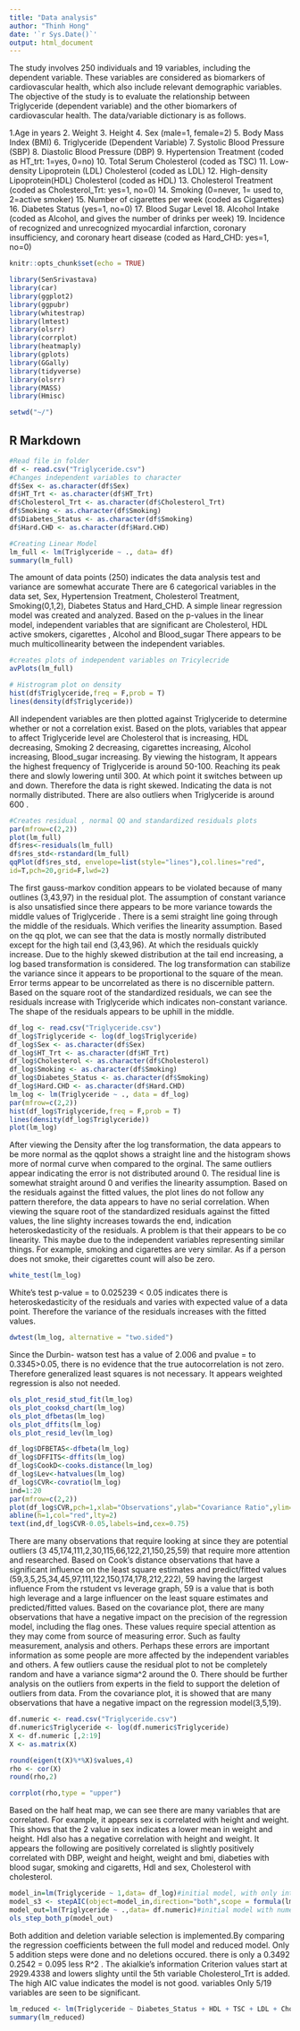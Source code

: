 ```yaml
---
title: "Data analysis"
author: "Thinh Hong"
date: '`r Sys.Date()`'
output: html_document
---
```

The study involves 250 individuals and 19 variables, including the dependent variable. These variables are considered as biomarkers of cardiovascular health, which also include relevant demographic variables.
The objective of the study is to evaluate the relationship between Triglyceride (dependent variable) and the other biomarkers of cardiovascular health. The data/variable dictionary is as follows. 

1.Age in years
2. Weight
3. Height
4. Sex (male=1, female=2)
5. Body Mass Index (BMI)
6. Triglyceride (Dependent Variable)
7. Systolic Blood Pressure (SBP)
8. Diastolic Blood Pressure (DBP)
9. Hypertension Treatment (coded as HT_trt: 1=yes, 0=no)
10. Total Serum Cholesterol (coded as TSC)
11. Low-density Lipoprotein (LDL) Cholesterol (coded as LDL)
12. High-density Lipoprotein(HDL) Cholesterol (coded as HDL)
13. Cholesterol Treatment (coded as Cholesterol_Trt: yes=1, no=0)
14. Smoking (0=never, 1= used to, 2=active smoker)
15. Number of cigarettes per week (coded as Cigarettes)
16. Diabetes Status (yes=1, no=0)
17. Blood Sugar Level
18. Alcohol Intake (coded as Alcohol, and gives the number of drinks
per week)
19. Incidence of recognized and unrecognized myocardial infarction,
coronary insufficiency, and coronary heart disease (coded as Hard_CHD:
yes=1, no=0)

```r
knitr::opts_chunk$set(echo = TRUE)
```

```r
library(SenSrivastava)
library(car)
library(ggplot2)
library(ggpubr)
library(whitestrap)
library(lmtest)
library(olsrr)
library(corrplot)
library(heatmaply)
library(gplots)
library(GGally)
library(tidyverse)
library(olsrr)
library(MASS)
library(Hmisc)

setwd("~/")
```


## R Markdown

```r
#Read file in folder
df <- read.csv("Triglyceride.csv")
#Changes independent variables to character 
df$Sex <- as.character(df$Sex)
df$HT_Trt <- as.character(df$HT_Trt)
df$Cholesterol_Trt <- as.character(df$Cholesterol_Trt)
df$Smoking <- as.character(df$Smoking)
df$Diabetes_Status <- as.character(df$Smoking)
df$Hard.CHD <- as.character(df$Hard.CHD)

#Creating Linear Model
lm_full <- lm(Triglyceride ~ ., data= df)
summary(lm_full)
```

The amount of data points (250) indicates the data analysis test and variance are somewhat accurate
There are 6 categorical variables in the data set, Sex, Hypertension Treatment, Cholesterol Treatment, Smoking(0,1,2), Diabetes Status and Hard_CHD. A simple linear regression model was created and analyzed. Based on the p-values in the linear model, independent variables that are significant are Cholesterol, HDL
active smokers, cigarettes , Alcohol and Blood_sugar There appears to be much multicollinearity between the independent variables.

```r

#creates plots of independent variables on Tricylecride 
avPlots(lm_full)

# Histrogram plot on density
hist(df$Triglyceride,freq = F,prob = T)
lines(density(df$Triglyceride))
```

All independent variables are then plotted against Triglyceride to determine whether or not a correlation exist. Based on the plots, variables that appear to affect Triglyceride level are Cholesterol that is increasing, HDL
decreasing, Smoking 2 decreasing, cigarettes increasing, Alcohol increasing, Blood_sugar
increasing. By viewing the histogram, It appears the highest frequency of Triglyceride is around 50-100.
Reaching its peak there and slowly lowering until 300. At which point it switches between up
and down. Therefore the data is right skewed. Indicating the data is not normally distributed.
There are also outliers when Triglyceride is around 600 .

```r
#Creates residual , normal QQ and standardized residuals plots
par(mfrow=c(2,2))
plot(lm_full)
df$res<-residuals(lm_full)
df$res_std<-rstandard(lm_full)
qqPlot(df$res_std, envelope=list(style="lines"),col.lines="red",
id=T,pch=20,grid=F,lwd=2)
```
The first gauss-markov condition appears to be violated because of many outlines (3,43,97) in the residual plot. The assumption of constant variance is also unsatisfied since there appears to be more variance towards the middle values of Triglyceride . There is a semi straight line going through the middle of the residuals. Which verifies the linearity assumption. Based on the qq plot, we can see that the data is mostly normally distributed except for the high tail end (3,43,96). At which the residuals quickly increase. Due to the highly skewed distribution at the tail end increasing, a log based transformation is considered. The log transformation can stabilize the variance since it appears to be proportional to the square of the mean. Error terms appear to be uncorrelated as there is no discernible pattern. Based on the square root of the standardized residuals, we can see the residuals increase with Triglyceride which indicates non-constant variance. The shape of the residuals appears to be uphill in the middle. 

```r
df_log <- read.csv("Triglyceride.csv")
df_log$Triglyceride <- log(df_log$Triglyceride)
df_log$Sex <- as.character(df$Sex)
df_log$HT_Trt <- as.character(df$HT_Trt)
df_log$Cholesterol <- as.character(df$Cholesterol)
df_log$Smoking <- as.character(df$Smoking)
df_log$Diabetes_Status <- as.character(df$Smoking)
df_log$Hard.CHD <- as.character(df$Hard.CHD)
lm_log <- lm(Triglyceride ~ ., data = df_log)
par(mfrow=c(2,2))
hist(df_log$Triglyceride,freq = F,prob = T)
lines(density(df_log$Triglyceride))
plot(lm_log)
```


After viewing the Density after the log transformation, the data appears to be more normal as the qqplot shows a straight line and the histogram shows more of normal curve when compared to the orginal. The same outliers appear indicating the error is not distributed around 0.  The residual line is somewhat straight around 0 and verifies the linearity assumption. Based on the residuals against the fitted values, the plot lines do not follow any pattern therefore, the data appears to have no serial correlation. When viewing the square root of the standardized residuals  against the fitted values, the line slighty increases towards the end, indication heteroskedasticity of the residuals. A problem is that their appears to be co linearity. This  maybe due to the independent variables representing similar things. For example, smoking and cigarettes are very similar. As if a person does not smoke, their cigarettes count will also be zero. 



```r
white_test(lm_log)
```

White's test p-value = to 0.025239 < 0.05 indicates there is heteroskedasticity of the residuals and varies with expected value of a data point.
Therefore the variance of the residuals increases with the fitted values.

```r
dwtest(lm_log, alternative = "two.sided")
```

Since the Durbin- watson test has a value of 2.006 and pvalue = to 0.3345>0.05, there is no evidence that the true autocorrelation is not zero. Therefore generalized least squares is not necessary. It appears weighted regression is also not needed.

```r
ols_plot_resid_stud_fit(lm_log)
ols_plot_cooksd_chart(lm_log)
ols_plot_dfbetas(lm_log)
ols_plot_dffits(lm_log)
ols_plot_resid_lev(lm_log)

df_log$DFBETAS<-dfbeta(lm_log)
df_log$DFFITS<-dffits(lm_log)
df_log$CookD<-cooks.distance(lm_log)
df_log$Lev<-hatvalues(lm_log)
df_log$CVR<-covratio(lm_log)
ind=1:20
par(mfrow=c(2,2))
plot(df_log$CVR,pch=1,xlab="Observations",ylab="Covariance Ratio",ylim=c(0.4,2.2))
abline(h=1,col="red",lty=2)
text(ind,df_log$CVR-0.05,labels=ind,cex=0.75)
```

There are many observations that require looking at since they are potential outliers (3 45,174,111,2,30,115,66,122,21,150,25,59) that require more attention and researched. Based on Cook's distance  observations that have a significant influence on the least square estimates and predict/fitted values (59,3,5,25,34,45,97,111,122,150,174,178,212,222), 59 having the largest influence From the rstudent vs leverage graph, 59 is a value that is both high leverage and a large influencer on the least square estimates and predicted/fitted values.
Based on the covariance plot, there are many observations that have a negative impact on the precision of the regression model, including the flag ones. These values require special attention as they may come from source of measuring error. Such as faulty measurement, analysis and others. Perhaps these errors are important information as some people are more affected by the independent variables and others. A few outliers cause the residual plot to not be completely random and have a variance sigma^2 around the 0. There should be further analysis on the outliers from experts in the field to support the deletion of outliers from data. From the covariance plot, it is showed that are many observations that have a negative impact on the regression model(3,5,19).

```r
df.numeric <- read.csv("Triglyceride.csv")
df.numeric$Triglyceride <- log(df.numeric$Triglyceride)
X <- df.numeric [,2:19]
X <- as.matrix(X)

round(eigen(t(X)%*%X)$values,4)
rho <- cor(X)
round(rho,2)

corrplot(rho,type = "upper")


```

Based on the half heat map, we can see there are many variables that are correlated. For example, it appears
sex is correlated with height and weight. This shows that the 2 value in sex indicates a lower mean in weight and height. Hdl also has a negative correlation with height and weight. It appears the following are positively correlated is slightly positively  correlated with DBP, weight and height, weight and bmi, diabeties with blood sugar, smoking and cigaretts, Hdl and sex, Cholesterol with cholesterol.

```r
model_in=lm(Triglyceride ~ 1,data= df_log)#initial model, with only intercept
model_s3 <- stepAIC(object=model_in,direction="both",scope = formula(lm_log))
model_out=lm(Triglyceride ~ .,data= df.numeric)#initial model with numerical values
ols_step_both_p(model_out)
```

Both addition and deletion variable selection is implemented.By comparing the regression coefficients between the full model and reduced model. Only 5 addition steps were done and no deletions occured.
there is only a 0.3492 0.2542 = 0.095 less R^2 . The akialkie's information Criterion values start at 2929.4338 and lowers slighty until the 5th variable Cholesterol_Trt is added. The high AIC value indicates the model is not good. variables Only 5/19 variables are seen to be significant. 

```r
lm_reduced <- lm(Triglyceride ~ Diabetes_Status + HDL + TSC + LDL + Cholesterol_Trt, data = df_log)
summary(lm_reduced)

```


